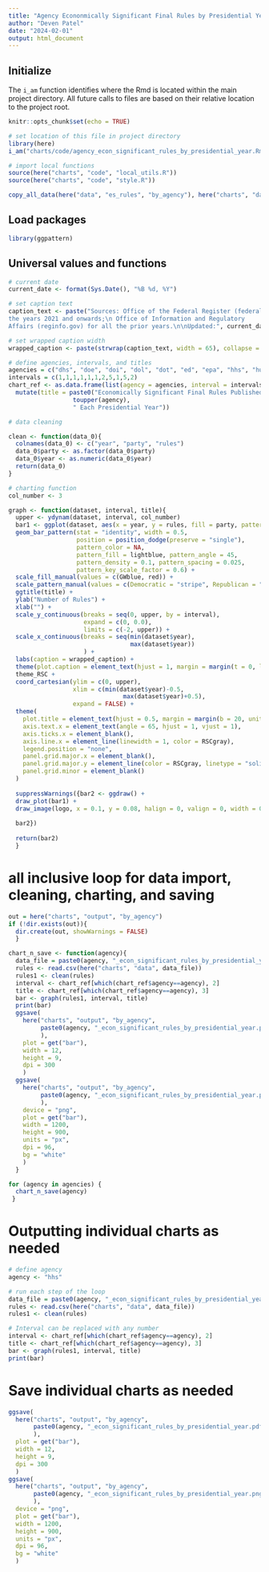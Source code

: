 ```yaml
---
title: "Agency Econonmically Significant Final Rules by Presidential Year"
author: "Deven Patel"
date: "2024-02-01"
output: html_document
---
```


## Initialize

The `i_am` function identifies where the Rmd is located within the main project directory. All future calls to files are based on their relative location to the project root.

```r
knitr::opts_chunk$set(echo = TRUE)

# set location of this file in project directory
library(here)
i_am("charts/code/agency_econ_significant_rules_by_presidential_year.Rmd")

# import local functions
source(here("charts", "code", "local_utils.R"))
source(here("charts", "code", "style.R"))

copy_all_data(here("data", "es_rules", "by_agency"), here("charts", "data"))

```

## Load packages

```r
library(ggpattern)
```

## Universal values and functions

```r
# current date
current_date <- format(Sys.Date(), "%B %d, %Y")

# set caption text
caption_text <- paste("Sources: Office of the Federal Register (federalregister.gov) for
the years 2021 and onwards;\n Office of Information and Regulatory
Affairs (reginfo.gov) for all the prior years.\n\nUpdated:", current_date)

# set wrapped caption width
wrapped_caption <- paste(strwrap(caption_text, width = 65), collapse = "\n")

# define agencies, intervals, and titles
agencies = c("dhs", "doe", "doi", "dol", "dot", "ed", "epa", "hhs", "hud", "sba", "usda")
intervals = c(1,1,1,1,1,1,2,5,1,5,2)
chart_ref <- as.data.frame(list(agency = agencies, interval = intervals)) %>% 
  mutate(title = paste0("Economically Significant Final Rules Published by ", 
                  toupper(agency),
                  " Each Presidential Year"))

# data cleaning

clean <- function(data_0){
  colnames(data_0) <- c("year", "party", "rules")
  data_0$party <- as.factor(data_0$party)
  data_0$year <- as.numeric(data_0$year)
  return(data_0)
}

# charting function
col_number <- 3

graph <- function(dataset, interval, title){
  upper <- ydynam(dataset, interval, col_number)
  bar1 <- ggplot(dataset, aes(x = year, y = rules, fill = party, pattern = party)) +
  geom_bar_pattern(stat = "identity", width = 0.5,
                   position = position_dodge(preserve = "single"),
                   pattern_color = NA,
                   pattern_fill = lightblue, pattern_angle = 45,
                   pattern_density = 0.1, pattern_spacing = 0.025,
                   pattern_key_scale_factor = 0.6) +
  scale_fill_manual(values = c(GWblue, red)) +
  scale_pattern_manual(values = c(Democratic = "stripe", Republican = "none")) +
  ggtitle(title) +
  ylab("Number of Rules") +
  xlab("") +
  scale_y_continuous(breaks = seq(0, upper, by = interval), 
                     expand = c(0, 0.0), 
                     limits = c(-2, upper)) +
  scale_x_continuous(breaks = seq(min(dataset$year),
                                  max(dataset$year))
                     ) +
  labs(caption = wrapped_caption) +
  theme(plot.caption = element_text(hjust = 1, margin = margin(t = 0, l = 36, b = 50, unit = "pt"))) +
  theme_RSC +
  coord_cartesian(ylim = c(0, upper),
                  xlim = c(min(dataset$year)-0.5,
                                max(dataset$year)+0.5),
                  expand = FALSE) +
  theme(
    plot.title = element_text(hjust = 0.5, margin = margin(b = 20, unit = "pt")),
    axis.text.x = element_text(angle = 65, hjust = 1, vjust = 1),
    axis.ticks.x = element_blank(),
    axis.line.x = element_line(linewidth = 1, color = RSCgray),
    legend.position = "none",
    panel.grid.major.x = element_blank(),
    panel.grid.major.y = element_line(color = RSCgray, linetype = "solid"),
    panel.grid.minor = element_blank()
  )
  
  suppressWarnings({bar2 <- ggdraw() + 
  draw_plot(bar1) + 
  draw_image(logo, x = 0.1, y = 0.08, halign = 0, valign = 0, width = 0.2)
  
  bar2})
  
  return(bar2)
  }


```

# all inclusive loop for data import, cleaning, charting, and saving
```r

out = here("charts", "output", "by_agency")
if (!dir.exists(out)){
  dir.create(out, showWarnings = FALSE)
  }

chart_n_save <- function(agency){
  data_file = paste0(agency, "_econ_significant_rules_by_presidential_year.csv")
  rules <- read.csv(here("charts", "data", data_file))
  rules1 <- clean(rules)
  interval <- chart_ref[which(chart_ref$agency==agency), 2]
  title <- chart_ref[which(chart_ref$agency==agency), 3]
  bar <- graph(rules1, interval, title)
  print(bar)
  ggsave(
    here("charts", "output", "by_agency", 
         paste0(agency, "_econ_significant_rules_by_presidential_year.pdf")
         ), 
    plot = get("bar"), 
    width = 12, 
    height = 9, 
    dpi = 300
    )
  ggsave(
    here("charts", "output", "by_agency", 
         paste0(agency, "_econ_significant_rules_by_presidential_year.png")
         ), 
    device = "png", 
    plot = get("bar"), 
    width = 1200, 
    height = 900, 
    units = "px", 
    dpi = 96, 
    bg = "white"
    )
  }

for (agency in agencies) {
  chart_n_save(agency)
 }

```

# Outputting individual charts as needed
```r
# define agency
agency <- "hhs"

# run each step of the loop
data_file = paste0(agency, "_econ_significant_rules_by_presidential_year.csv")
rules <- read.csv(here("charts", "data", data_file))
rules1 <- clean(rules)

# Interval can be replaced with any number
interval <- chart_ref[which(chart_ref$agency==agency), 2]
title <- chart_ref[which(chart_ref$agency==agency), 3]
bar <- graph(rules1, interval, title)
print(bar)

```
# Save individual charts as needed
```r
ggsave(
  here("charts", "output", "by_agency", 
       paste0(agency, "_econ_significant_rules_by_presidential_year.pdf")
       ), 
  plot = get("bar"), 
  width = 12, 
  height = 9, 
  dpi = 300
  )
ggsave(
  here("charts", "output", "by_agency", 
       paste0(agency, "_econ_significant_rules_by_presidential_year.png")
       ), 
  device = "png", 
  plot = get("bar"), 
  width = 1200, 
  height = 900, 
  units = "px", 
  dpi = 96, 
  bg = "white"
  )
```



